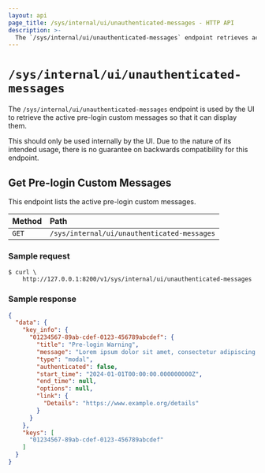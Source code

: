 ```yaml
---
layout: api
page_title: /sys/internal/ui/unauthenticated-messages - HTTP API
description: >-
  The `/sys/internal/ui/unauthenticated-messages` endpoint retrieves active pre-login custom messages.
---
```


# `/sys/internal/ui/unauthenticated-messages`

The `/sys/internal/ui/unauthenticated-messages` endpoint is used by the UI to
retrieve the active pre-login custom messages so that it can display them.

This should only be used internally by the UI. Due to the nature of its
intended usage, there is no guarantee on backwards compatibility for this endpoint.

## Get Pre-login Custom Messages

This endpoint lists the active pre-login custom messages.

| Method | Path                                        |
| :----- | :------------------------------------------ |
| `GET`  | `/sys/internal/ui/unauthenticated-messages` |

### Sample request

```shell-session
$ curl \
    http://127.0.0.1:8200/v1/sys/internal/ui/unauthenticated-messages
```

### Sample response

```json
{
  "data": {
    "key_info": {
      "01234567-89ab-cdef-0123-456789abcdef": {
        "title": "Pre-login Warning",
        "message": "Lorem ipsum dolor sit amet, consectetur adipiscing elit. Curabitur nulla augue, placerat quis risus blandit, molestie imperdiet massa. Sed blandit rutrum odio quis varius. Fusce purus orci, maximus ac libero.",
        "type": "modal",
        "authenticated": false,
        "start_time": "2024-01-01T00:00:00.000000000Z",
        "end_time": null,
        "options": null,
        "link": {
          "Details": "https://www.example.org/details"
        }
      }
    },
    "keys": [
      "01234567-89ab-cdef-0123-456789abcdef"
    ]
  }
}
```
